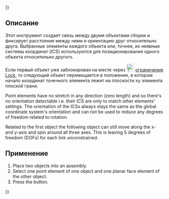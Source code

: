 {{UnfinishedDocu{{#translation:}}}}
<languages/>

{{Docnav/ru
|[[Assembly3_ConstraintPointsCoincident/ru|Points coincident]]
|[[Assembly3_ConstraintPointOnLine/ru|Point on line]]
|[[Assembly3_Workbench/ru|Assembly3]]
|IconL=Assembly_ConstraintPointCoincident.svg
|IconR=Assembly_ConstraintPointOnLine.svg
|IconC=Assembly3_workbench_icon.svg
}}

{{GuiCommand/ru
|Name/ru=Assembly3 ConstraintPointInPlane
|Icon=Assembly_ConstraintPointInPlane.svg
|Workbenches=[[Assembly3_Workbench/ru|Assembly3]]
}}

<span id="Description"></span>
==Описание==

Этот инструмент создает связь между двумя объектами сборки и фиксирует расстояние между ними и ориентацию друг относительно друга. Выбранные элементы каждого объекта или, точнее, их неявные системы координат (ICS) используются для позиционирования одного объекта относительно другого.

Если первый объект уже заблокирован на месте через [[Image:Assembly_ConstraintLock.svg‎‎|24px]] [[Assembly3_ConstraintLock|ограничение Lock]], то следующий объект перемещается в положение, в котором начало координат точечного элемента лежит на плоскости xy элемента плоской грани.

Point elements have no stretch in any direction (zero length) and so there's no orientation detectable i.e. their ICS are only to match other elements' settings. The orientation of the ICSs always stays the same as the global coordinate system's orientation and can not be used to reduce any degrees of freedom related to rotation.

Related to the first object the following object can still move along the x- and y-axis and spin around all three axes. This is leaving 5 degrees of freedom (DOFs) for each link unconstrained.

<span id="Usage"></span>
==Применение== 

# Place two objects into an assembly.
# Select one point element of one object and one planar face element of the other object.
# Press the {{Button|[[Image:Assembly_ConstraintPointInPlane.svg|16px]] [[Assembly3_ConstraintPointInPlane|Point on plane]]}} button.

   
{{Docnav/ru
|[[Assembly3_ConstraintPointsCoincident/ru|Points coincident]]
|[[Assembly3_ConstraintPointOnLine/ru|Point on line]]
|[[Assembly3_Workbench/ru|Assembly3]]
|IconL=Assembly_ConstraintPointCoincident.svg
|IconR=Assembly_ConstraintPointOnLine.svg
|IconC=Assembly3_workbench_icon.svg
}}

{{Userdocnavi{{#translation:}}}}
